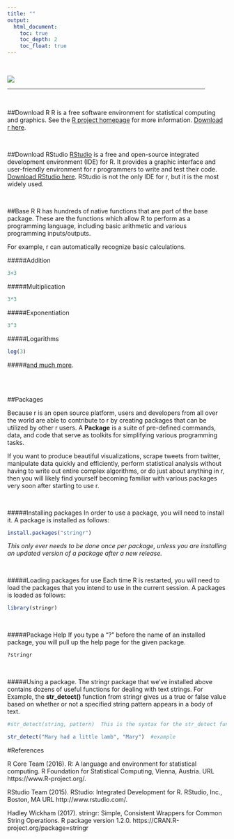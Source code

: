 ```yaml
---
title: ""
output: 
  html_document:
    toc: true
    toc_depth: 2
    toc_float: true
---
```


<br/>

![](/Users/Brett/Desktop/AWR/analyticswithr/R Programming Basics.png)

<hr width="90%">

<br/>

##Download R
R is a free software environment for statistical computing and graphics. See the [R project homepage](https://www.r-project.org) for more information. [Download r here](https://cran.r-project.org/mirrors.html).

<br/>

##Download RStudio
[RStudio](https://www.rstudio.com) is a free and open-source integrated development environment (IDE) for R. It provides a graphic interface and user-friendly environment for r programmers to write and test their code. [Download RStudio here](https://www.rstudio.com/products/rstudio/download3/). RStudio is not the only IDE for r, but it is the most widely used.

<br/>

##Base R
R has hundreds of native functions that are part of the base package. These are the functions which allow R to perform as a programming language, including basic arithmetic and various programming inputs/outputs. 

For example, r can automatically recognize basic calculations.

#####Addition
```r
3+3
```

#####Multiplication
```r
3*3
```

#####Exponentiation
```r
3^3
```

#####Logarithms
```r
log(3)
```

#####[and much more](https://stat.ethz.ch/R-manual/R-devel/library/base/html/00Index.html).

<br/><br/>

##Packages

Because r is an open source platform, users and developers from all over the world are able to contribute to r by creating packages that can be utilized by other r users. A **Package** is a suite of pre-defined commands, data, and code that serve as toolkits for simplifying various programming tasks.

If you want to produce beautiful visualizations, scrape tweets from twitter, manipulate data quickly and efficiently, perform statistical analysis without having to write out entire complex algorithms, or do just about anything in r, then you will likely find yourself becoming familiar with various packages very soon after starting to use r.

<br/>

#####Installing packages
In order to use a package, you will need to install it.  A package is installed as follows:
```r
install.packages("stringr")
```
*This only ever needs to be done once per package, unless you are installing an updated version of a package after a new release.*

<br/>

#####Loading packages for use
Each time R is restarted, you will need to load the packages that you intend to use in the current session. 
A packages is loaded as follows:
```r
library(stringr)
```

<br/>

#####Package Help
If you type a "?" before the name of an installed package, you will pull up the help page for the given package.
```r
?stringr
```

<br/>

#####Using a package.
The stringr package that we've installed above contains dozens of useful functions for dealing with text strings. For Example, the **str_detect()** function from stringr gives us a true or false value based on whether or not a specified string pattern appears in a body of text.

```r
#str_detect(string, pattern)  This is the syntax for the str_detect function

str_detect("Mary had a little lamb", "Mary")  #example
```



#References

R Core Team (2016). R: A language and environment for statistical computing. R Foundation
  for Statistical Computing, Vienna, Austria. URL https://www.R-project.org/.


RStudio Team (2015). RStudio: Integrated Development for R. RStudio, Inc., Boston, MA URL http://www.rstudio.com/.


Hadley Wickham (2017). stringr: Simple, Consistent Wrappers for Common String Operations. R
  package version 1.2.0. https://CRAN.R-project.org/package=stringr



